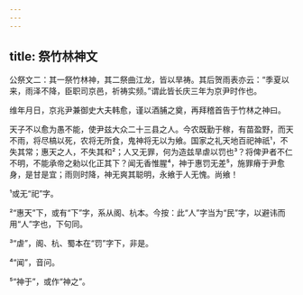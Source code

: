 ```yaml
---
---
---
```

title: 祭竹林神文
---







公祭文二：其一祭竹林神，其二祭曲江龙，皆以旱祷。其后贺雨表亦云：“季夏以来，雨泽不降，臣职司京邑，祈祷实频。”谓此皆长庆三年为京尹时作也。

维年月日，京兆尹兼御史大夫韩愈，谨以酒脯之奠，再拜稽首告于竹林之神曰。

天子不以愈为愚不能，使尹兹大众二十三县之人。今农既勤于稼，有苗盈野，而天不雨，将尽槁以死，农将无所食，鬼神将无以为飨。国家之礼天地百祀神祇¹，不失其常；惠天之人，不失其和²；人又无罪，何为造兹旱虐以罚也³？将俾尹者不仁不明，不能承帝之勑以化正其下？闻无香惟腥⁴，神于惠罚无差⁵，施罪瘠于尹愈身，是甘是宜；雨则时降，神无爽其聪明，永飨于人无愧。尚飨！

¹或无“祀”字。

²“惠天”下，或有“下”字，系从阁、杭本。今按：此“人”字当为“民”字，以避讳而用“人”字也，下句同。

³“虐”，阁、杭、蜀本在“罚”字下，非是。

⁴“闻”，音问。

⁵“神于”，或作“神之”。